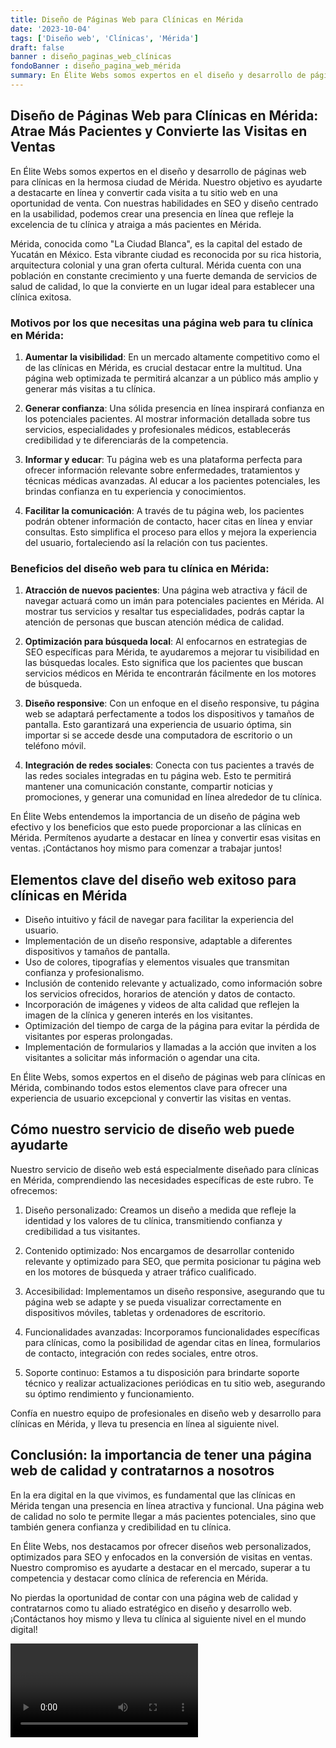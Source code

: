 ```yaml
---
title: Diseño de Páginas Web para Clínicas en Mérida
date: '2023-10-04'
tags: ['Diseño web', 'Clínicas', 'Mérida']
draft: false
banner : diseño_paginas_web_clínicas
fondoBanner : diseño_pagina_web_mérida
summary: En Élite Webs somos expertos en el diseño y desarrollo de páginas web para clínicas en la hermosa ciudad de Mérida. Nuestro objetivo es ayudarte a destacarte en línea y convertir cada visita a tu sitio web en una oportunidad de venta. Con nuestras habilidades en SEO y diseño centrado en la usabilidad, podemos crear una presencia en línea que refleje la excelencia de tu clínica y atraiga a más pacientes en Mérida.
---
```


## Diseño de Páginas Web para Clínicas en Mérida: Atrae Más Pacientes y Convierte las Visitas en Ventas

En Élite Webs somos expertos en el diseño y desarrollo de páginas web para clínicas en la hermosa ciudad de Mérida. Nuestro objetivo es ayudarte a destacarte en línea y convertir cada visita a tu sitio web en una oportunidad de venta. Con nuestras habilidades en SEO y diseño centrado en la usabilidad, podemos crear una presencia en línea que refleje la excelencia de tu clínica y atraiga a más pacientes en Mérida.

Mérida, conocida como "La Ciudad Blanca", es la capital del estado de Yucatán en México. Esta vibrante ciudad es reconocida por su rica historia, arquitectura colonial y una gran oferta cultural. Mérida cuenta con una población en constante crecimiento y una fuerte demanda de servicios de salud de calidad, lo que la convierte en un lugar ideal para establecer una clínica exitosa.

### Motivos por los que necesitas una página web para tu clínica en Mérida:

1. **Aumentar la visibilidad**: En un mercado altamente competitivo como el de las clínicas en Mérida, es crucial destacar entre la multitud. Una página web optimizada te permitirá alcanzar a un público más amplio y generar más visitas a tu clínica.

2. **Generar confianza**: Una sólida presencia en línea inspirará confianza en los potenciales pacientes. Al mostrar información detallada sobre tus servicios, especialidades y profesionales médicos, establecerás credibilidad y te diferenciarás de la competencia.

3. **Informar y educar**: Tu página web es una plataforma perfecta para ofrecer información relevante sobre enfermedades, tratamientos y técnicas médicas avanzadas. Al educar a los pacientes potenciales, les brindas confianza en tu experiencia y conocimientos.

4. **Facilitar la comunicación**: A través de tu página web, los pacientes podrán obtener información de contacto, hacer citas en línea y enviar consultas. Esto simplifica el proceso para ellos y mejora la experiencia del usuario, fortaleciendo así la relación con tus pacientes.

### Beneficios del diseño web para tu clínica en Mérida:

1. **Atracción de nuevos pacientes**: Una página web atractiva y fácil de navegar actuará como un imán para potenciales pacientes en Mérida. Al mostrar tus servicios y resaltar tus especialidades, podrás captar la atención de personas que buscan atención médica de calidad.

2. **Optimización para búsqueda local**: Al enfocarnos en estrategias de SEO específicas para Mérida, te ayudaremos a mejorar tu visibilidad en las búsquedas locales. Esto significa que los pacientes que buscan servicios médicos en Mérida te encontrarán fácilmente en los motores de búsqueda.

3. **Diseño responsive**: Con un enfoque en el diseño responsive, tu página web se adaptará perfectamente a todos los dispositivos y tamaños de pantalla. Esto garantizará una experiencia de usuario óptima, sin importar si se accede desde una computadora de escritorio o un teléfono móvil.

4. **Integración de redes sociales**: Conecta con tus pacientes a través de las redes sociales integradas en tu página web. Esto te permitirá mantener una comunicación constante, compartir noticias y promociones, y generar una comunidad en línea alrededor de tu clínica.

En Élite Webs entendemos la importancia de un diseño de página web efectivo y los beneficios que esto puede proporcionar a las clínicas en Mérida. Permítenos ayudarte a destacar en línea y convertir esas visitas en ventas. ¡Contáctanos hoy mismo para comenzar a trabajar juntos!

<GifSeo />

<Cta />

## Elementos clave del diseño web exitoso para clínicas en Mérida

- Diseño intuitivo y fácil de navegar para facilitar la experiencia del usuario.
- Implementación de un diseño responsive, adaptable a diferentes dispositivos y tamaños de pantalla.
- Uso de colores, tipografías y elementos visuales que transmitan confianza y profesionalismo.
- Inclusión de contenido relevante y actualizado, como información sobre los servicios ofrecidos, horarios de atención y datos de contacto.
- Incorporación de imágenes y videos de alta calidad que reflejen la imagen de la clínica y generen interés en los visitantes.
- Optimización del tiempo de carga de la página para evitar la pérdida de visitantes por esperas prolongadas.
- Implementación de formularios y llamadas a la acción que inviten a los visitantes a solicitar más información o agendar una cita.

En Élite Webs, somos expertos en el diseño de páginas web para clínicas en Mérida, combinando todos estos elementos clave para ofrecer una experiencia de usuario excepcional y convertir las visitas en ventas.

## Cómo nuestro servicio de diseño web puede ayudarte

Nuestro servicio de diseño web está especialmente diseñado para clínicas en Mérida, comprendiendo las necesidades específicas de este rubro. Te ofrecemos:

1. Diseño personalizado: Creamos un diseño a medida que refleje la identidad y los valores de tu clínica, transmitiendo confianza y credibilidad a tus visitantes.

2. Contenido optimizado: Nos encargamos de desarrollar contenido relevante y optimizado para SEO, que permita posicionar tu página web en los motores de búsqueda y atraer tráfico cualificado.

3. Accesibilidad: Implementamos un diseño responsive, asegurando que tu página web se adapte y se pueda visualizar correctamente en dispositivos móviles, tabletas y ordenadores de escritorio.

4. Funcionalidades avanzadas: Incorporamos funcionalidades específicas para clínicas, como la posibilidad de agendar citas en línea, formularios de contacto, integración con redes sociales, entre otros.

5. Soporte continuo: Estamos a tu disposición para brindarte soporte técnico y realizar actualizaciones periódicas en tu sitio web, asegurando su óptimo rendimiento y funcionamiento.

Confía en nuestro equipo de profesionales en diseño web y desarrollo para clínicas en Mérida, y lleva tu presencia en línea al siguiente nivel.

## Conclusión: la importancia de tener una página web de calidad y contratarnos a nosotros

En la era digital en la que vivimos, es fundamental que las clínicas en Mérida tengan una presencia en línea atractiva y funcional. Una página web de calidad no solo te permite llegar a más pacientes potenciales, sino que también genera confianza y credibilidad en tu clínica.

En Élite Webs, nos destacamos por ofrecer diseños web personalizados, optimizados para SEO y enfocados en la conversión de visitas en ventas. Nuestro compromiso es ayudarte a destacar en el mercado, superar a tu competencia y destacar como clínica de referencia en Mérida.

No pierdas la oportunidad de contar con una página web de calidad y contratarnos como tu aliado estratégico en diseño y desarrollo web. ¡Contáctanos hoy mismo y lleva tu clínica al siguiente nivel en el mundo digital!

<Video />

<CtaBot job='Clínicas' city='Mérida'/>

<Gmaps query='Mérida+españa+maps' />
